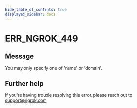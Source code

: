 ```yaml
---
hide_table_of_contents: true
displayed_sidebar: docs
---
```



# ERR_NGROK_449

## Message

You may only specify one of 'name' or 'domain'.

<ErrorDetails error="err_ngrok_449" />

## Further help

If you're having trouble resolving this error, please reach out to [support@ngrok.com](mailto:support@ngrok.com?subject=Help%20with%20ERR_NGROK_449)

